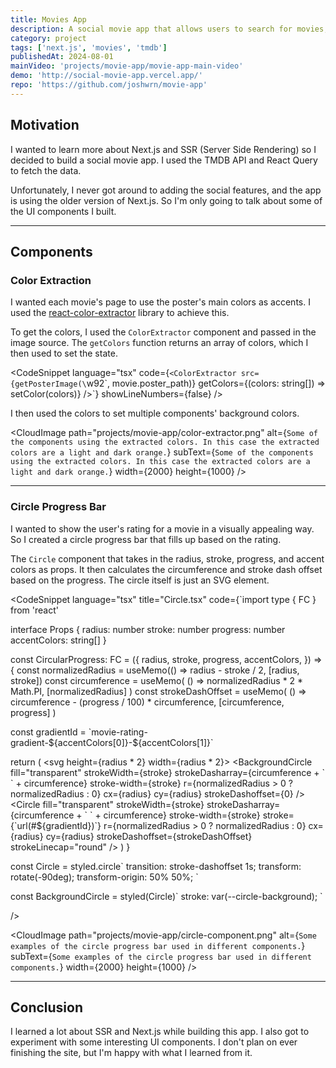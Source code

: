 ```yaml
---
title: Movies App
description: A social movie app that allows users to search for movies, view movie details, and look at the cast & crew. 
category: project
tags: ['next.js', 'movies', 'tmdb']
publishedAt: 2024-08-01
mainVideo: 'projects/movie-app/movie-app-main-video'
demo: 'http://social-movie-app.vercel.app/'
repo: 'https://github.com/joshwrn/movie-app'
---
```


## Motivation

I wanted to learn more about Next.js and SSR (Server Side Rendering) so I decided to build a social movie app. I used the TMDB API and React Query to fetch the data.

Unfortunately, I never got around to adding the social features, and the app is using the older version of Next.js. So I'm only going to talk about some of the UI components I built.

---

## Components

### Color Extraction

I wanted each movie's page to use the poster's main colors as accents. I used the [react-color-extractor](https://www.npmjs.com/package/react-color-extractor) library to achieve this.

To get the colors, I used the `ColorExtractor` component and passed in the image source. The `getColors` function returns an array of colors, which I then used to set the state.

<CodeSnippet
  language="tsx"
  code={`<ColorExtractor
  src={getPosterImage(\`w92\`, movie.poster_path)}
  getColors={(colors: string[]) => setColor(colors)}
/>`}
showLineNumbers={false}
/>

I then used the colors to set multiple components' background colors.

<CloudImage
  path="projects/movie-app/color-extractor.png"
  alt={`Some of the components using the extracted colors. In this case the extracted colors are a light and dark orange.`}
  subText={`Some of the components using the extracted colors. In this case the extracted colors are a light and dark orange.`}
  width={2000}
  height={1000}
/>

---

### Circle Progress Bar

I wanted to show the user's rating for a movie in a visually appealing way. So I created a circle progress bar that fills up based on the rating.

The `Circle` component that takes in the radius, stroke, progress, and accent colors as props. It then calculates the circumference and stroke dash offset based on the progress. The circle itself is just an SVG element.

<CodeSnippet
  language="tsx"
  title="Circle.tsx"
  code={`import type { FC } from 'react'


interface Props {
  radius: number
  stroke: number
  progress: number
  accentColors: string[]
}

const CircularProgress: FC<Props> = ({
  radius,
  stroke,
  progress,
  accentColors,
}) => {
  const normalizedRadius = useMemo(() => radius - stroke / 2, [radius, stroke])
  const circumference = useMemo(
    () => normalizedRadius * 2 * Math.PI,
    [normalizedRadius]
  )
  const strokeDashOffset = useMemo(
    () => circumference - (progress / 100) * circumference,
    [circumference, progress]
  )

  const gradientId = \`movie-rating-gradient-\${accentColors[0]}-\${accentColors[1]}\`

  return (
    <svg height={radius * 2} width={radius * 2}>
      <defs>
        <linearGradient id={gradientId} x1="0%" y1="0%" x2="100%" y2="0%">
          <stop offset="0%" stopColor={accentColors[1]} />
          <stop offset="100%" stopColor={accentColors[0]} />
        </linearGradient>
      </defs>
      <BackgroundCircle
        fill="transparent"
        strokeWidth={stroke}
        strokeDasharray={circumference + \` \` + circumference}
        stroke-width={stroke}
        r={normalizedRadius > 0 ? normalizedRadius : 0}
        cx={radius}
        cy={radius}
        strokeDashoffset={0}
      />
      <Circle
        fill="transparent"
        strokeWidth={stroke}
        strokeDasharray={circumference + \` \` + circumference}
        stroke-width={stroke}
        stroke={\`url(#\${gradientId})\`}
        r={normalizedRadius > 0 ? normalizedRadius : 0}
        cx={radius}
        cy={radius}
        strokeDashoffset={strokeDashOffset}
        strokeLinecap="round"
      />
    </svg>
  )
}

const Circle = styled.circle\`
  transition: stroke-dashoffset 1s;
  transform: rotate(-90deg);
  transform-origin: 50% 50%;
\`

const BackgroundCircle = styled(Circle)\`
  stroke: var(--circle-background);
\`

/>

<CloudImage
  path="projects/movie-app/circle-component.png"
  alt={`Some examples of the circle progress bar used in different components.`}
  subText={`Some examples of the circle progress bar used in different components.`}
  width={2000}
  height={1000}
/>

---

## Conclusion

I learned a lot about SSR and Next.js while building this app. I also got to experiment with some interesting UI components. I don't plan on ever finishing the site, but I'm happy with what I learned from it.

